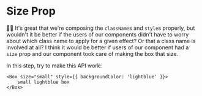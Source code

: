 # Size Prop

<EpicVideo url="https://www.epicreact.dev/workshops/react-fundamentals/size-prop" />

👨‍💼 It's great that we're composing the `className`s and `style`s properly, but
wouldn't it be better if the users of our components didn't have to worry about
which class name to apply for a given effect? Or that a class name is involved
at all? I think it would be better if users of our component had a `size` prop
and our component took care of making the box that size.

In this step, try to make this API work:

```tsx
<Box size="small" style={{ backgroundColor: 'lightblue' }}>
	small lightblue box
</Box>
```
